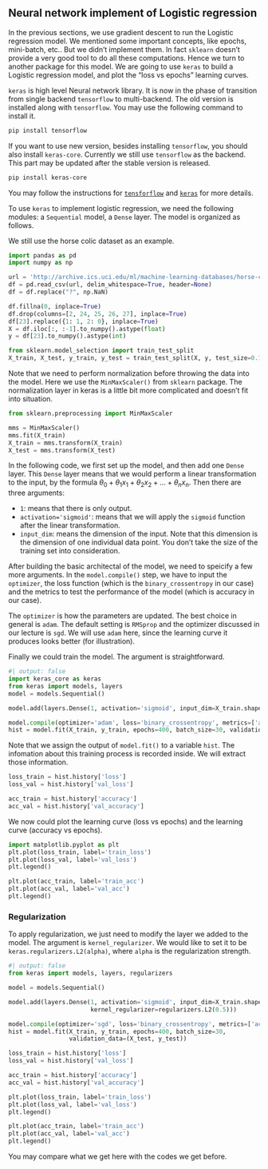 ## Neural network implement of Logistic regression
In the previous sections, we use gradient descent to run the Logistic regression model. We mentioned some important concepts, like epochs, mini-batch, etc.. But we didn't implement them. In fact `sklearn` doesn't provide a very good tool to do all these computations. Hence we turn to another package for this model. We are going to use `keras` to build a Logistic regression model, and plot the "loss vs epochs" learning curves.

`keras` is high level Neural network library. It is now in the phase of transition from single backend `tensorflow` to multi-backend. The old version is installed along with `tensorflow`. You may use the following command to install it. 

```.bash
pip install tensorflow
```
If you want to use new version, besides installing `tensorflow`, you should also install `keras-core`. Currently we still use `tensorflow` as the backend. This part may be updated after the stable version is released.

```.bash
pip install keras-core
```
You may follow the instructions for [`tensforflow`](https://www.tensorflow.org/install) and [`keras`](https://github.com/keras-team/keras) for more details.



To use `keras` to implement logistic regression, we need the following modules: a `Sequential` model, a `Dense` layer. The model is organized as follows.

We still use the horse colic dataset as an example.


```python
import pandas as pd
import numpy as np

url = 'http://archive.ics.uci.edu/ml/machine-learning-databases/horse-colic/horse-colic.data'
df = pd.read_csv(url, delim_whitespace=True, header=None)
df = df.replace("?", np.NaN)

df.fillna(0, inplace=True)
df.drop(columns=[2, 24, 25, 26, 27], inplace=True)
df[23].replace({1: 1, 2: 0}, inplace=True)
X = df.iloc[:, :-1].to_numpy().astype(float)
y = df[23].to_numpy().astype(int)

from sklearn.model_selection import train_test_split
X_train, X_test, y_train, y_test = train_test_split(X, y, test_size=0.15, random_state=42)
```


Note that we need to perform normalization before throwing the data into the model. Here we use the `MinMaxScaler()` from `sklearn` package. The normalization layer in keras is a little bit more complicated and doesn't fit into situation.



```python
from sklearn.preprocessing import MinMaxScaler

mms = MinMaxScaler()
mms.fit(X_train)
X_train = mms.transform(X_train)
X_test = mms.transform(X_test)
```


In the following code, we first set up the model, and then add one `Dense` layer. This `Dense` layer means that we would perform a linear transformation to the input, by the formula $\theta_0+\theta_1x_1+\theta_2x_2+\ldots+\theta_nx_n$. Then there are three arguments:

- `1`: means that there is only output.
- `activation='sigmoid'`: means that we will apply the `sigmoid` function after the linear transformation.
- `input_dim`: means the dimension of the input. Note that this dimension is the dimension of one individual data point. You don't take the size of the training set into consideration.

After building the basic architectal of the model, we need to speicify a few more arguments. In the `model.compile()` step, we have to input the `optimizer`, the loss function (which is the `binary_crossentropy` in our case) and the metrics to test the performance of the model (which is accuracy in our case).

The `optimizer` is how the parameters are updated. The best choice in general is `adam`. The default setting is `RMSprop` and the optimizer discussed in our lecture is `sgd`. We will use `adam` here, since the learning curve it produces looks better (for illustration).

Finally we could train the model. The argument is straightforward.



```python
#| output: false
import keras_core as keras
from keras import models, layers
model = models.Sequential()

model.add(layers.Dense(1, activation='sigmoid', input_dim=X_train.shape[1]))

model.compile(optimizer='adam', loss='binary_crossentropy', metrics=['accuracy'])
hist = model.fit(X_train, y_train, epochs=400, batch_size=30, validation_data=(X_test, y_test))

```


Note that we assign the output of `model.fit()` to a variable `hist`. The infomation about this training process is recorded inside. We will extract those information.


```python
loss_train = hist.history['loss']
loss_val = hist.history['val_loss']

acc_train = hist.history['accuracy']
acc_val = hist.history['val_accuracy']
```


We now could plot the learning curve (loss vs epochs) and the learning curve (accuracy vs epochs).



```python
import matplotlib.pyplot as plt
plt.plot(loss_train, label='train_loss')
plt.plot(loss_val, label='val_loss')
plt.legend()
```



```python
plt.plot(acc_train, label='train_acc')
plt.plot(acc_val, label='val_acc')
plt.legend()
```


### Regularization
To apply regularization, we just need to modify the layer we added to the model. The argument is `kernel_regularizer`. We would like to set it to be `keras.regularizers.L2(alpha)`, where `alpha` is the regularization strength.


```python
#| output: false
from keras import models, layers, regularizers

model = models.Sequential()

model.add(layers.Dense(1, activation='sigmoid', input_dim=X_train.shape[1],
                       kernel_regularizer=regularizers.L2(0.5)))

model.compile(optimizer='sgd', loss='binary_crossentropy', metrics=['accuracy'])
hist = model.fit(X_train, y_train, epochs=400, batch_size=30,
                 validation_data=(X_test, y_test))

```



```python
loss_train = hist.history['loss']
loss_val = hist.history['val_loss']

acc_train = hist.history['accuracy']
acc_val = hist.history['val_accuracy']

plt.plot(loss_train, label='train_loss')
plt.plot(loss_val, label='val_loss')
plt.legend()
```



```python
plt.plot(acc_train, label='train_acc')
plt.plot(acc_val, label='val_acc')
plt.legend()
```
You may compare what we get here with the codes we get before.